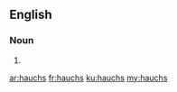 ==English==

===Noun===
{{head|en}}

# {{plural of|hauch}}

[[ar:hauchs]]
[[fr:hauchs]]
[[ku:hauchs]]
[[my:hauchs]]